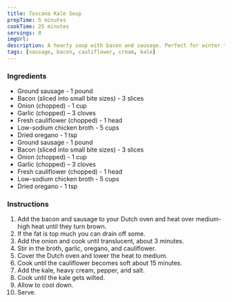 ```yaml
---
title: Toscana Kale Soup
prepTime: 5 minutes
cookTime: 25 minutes
servings: 8
imgUrl:
description: A hearty soup with bacon and sausage. Perfect for winter time and any time you want bacon and sausage
tags: [sausage, bacon, cauliflower, cream, kale]
---
```


### Ingredients

- Ground sausage - 1 pound
- Bacon (sliced into small bite sizes) - 3 slices
- Onion (chopped) - 1 cup
- Garlic (chopped) – 3 cloves
- Fresh cauliflower (chopped) - 1 head
- Low-sodium chicken broth - 5 cups
- Dried oregano - 1 tsp
- Ground sausage - 1 pound
- Bacon (sliced into small bite sizes) - 3 slices
- Onion (chopped) - 1 cup
- Garlic (chopped) – 3 cloves
- Fresh cauliflower (chopped) - 1 head
- Low-sodium chicken broth - 5 cups
- Dried oregano - 1 tsp

### Instructions

1. Add the bacon and sausage to your Dutch oven and heat over medium-high heat until they turn brown.
1. If the fat is top much you can drain off some.
1. Add the onion and cook until translucent, about 3 minutes.
1. Stir in the broth, garlic, oregano, and cauliflower.
1. Cover the Dutch oven and lower the heat to medium.
1. Cook until the cauliflower becomes soft about 15 minutes.
1. Add the kale, heavy cream, pepper, and salt.
1. Cook until the kale gets wilted.
1. Allow to cool down.
1. Serve.
